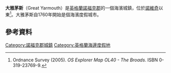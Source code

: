 {{expand|time=2016-03-20T15:22:27+00:00}}
{{Infobox UK place
|country                  = 英格蘭
|motto                    = Rex et Nostra Jura{{spaces|2}}<small>([[Latin|Latin]])<br/>"The King and Our Rights"</small>
|latitude                 = 52.606
|longitude                = 1.729
|official_name            = Great Yarmouth
|label_position = left
|population               = 70,234
|area_total_km2    = 17.47
|population_ref    = <ref>[http://www.neighbourhood.statistics.gov.uk/HTMLDocs/dvc128/wrapper.html Census work day population<!-- Bot generated title -->] {{webarchive|url=https://web.archive.org/web/20131220053605/http://www.neighbourhood.statistics.gov.uk/HTMLDocs/dvc128/wrapper.html |date=2013-12-20 }}</ref>
|static_image_name      = Great Yarmouth Town Hall.jpg
|static_image_caption = 
|shire_district           = [[大雅茅斯區|大雅茅斯]]
|region                   = 東英格蘭
|shire_county             = [[諾福克郡|諾福克郡]]
|constituency_westminster = [[大雅茅斯_(英國國會選區)|大雅茅斯]]
|post_town                = GREAT YARMOUTH
|postcode_district        = NR30 (north), NR31 (south)
|postcode_area            = NR
|dial_code                = +44 (0)1493
|os_grid_reference        = TG5207
}}
'''大雅茅斯'''（Great Yarmouth）是[[英格蘭|英格蘭]][[諾福克郡|諾福克郡]]的一個海濱城鎮，位於[[諾維奇|諾維奇]]以東{{convert|20|mi|km|sigfig=1}}<ref>Ordnance Survey (2005). ''OS Explorer Map OL40 - The Broads''. ISBN 0-319-23769-9.</ref>。大雅茅斯自1760年開始是個海濱度假城市。

==參考資料==
{{reflist|colwidth=30em}}
[[Category:諾福克郡城鎮|Category:諾福克郡城鎮]]
[[Category:英格蘭海邊度假地|Category:英格蘭海邊度假地]]